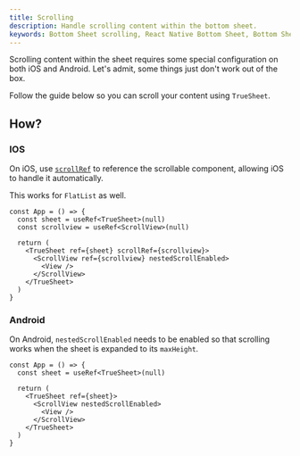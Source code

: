 ```yaml
---
title: Scrolling
description: Handle scrolling content within the bottom sheet.
keywords: Bottom Sheet scrolling, React Native Bottom Sheet, Bottom Sheet documentation
---
```


Scrolling content within the sheet requires some special configuration on both iOS and Android. Let's admit, some things just don't work out of the box.

Follow the guide below so you can scroll your content using `TrueSheet`.

## How?

### IOS

On iOS, use [`scrollRef`](/reference/props#scrollref) to reference the scrollable component, allowing iOS to handle it automatically.

This works for `FlatList` as well.

```tsx {6-7}
const App = () => {
  const sheet = useRef<TrueSheet>(null)
  const scrollview = useRef<ScrollView>(null)

  return (
    <TrueSheet ref={sheet} scrollRef={scrollview}>
      <ScrollView ref={scrollview} nestedScrollEnabled>
        <View />
      </ScrollView>
    </TrueSheet>
  )
}
```

### Android

On Android, `nestedScrollEnabled` needs to be enabled so that scrolling works when the sheet is expanded to its `maxHeight`.

```tsx {6}
const App = () => {
  const sheet = useRef<TrueSheet>(null)

  return (
    <TrueSheet ref={sheet}>
      <ScrollView nestedScrollEnabled>
        <View />
      </ScrollView>
    </TrueSheet>
  )
}
```
